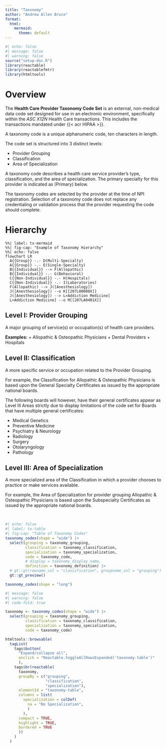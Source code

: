```yaml
---
title: "Taxonomy"
author: "Andrew Allen Bruce"
format:
  html:
    mermaid:
      theme: default
---
```


```r
#| echo: false
#| message: false
#| warning: false
source("setup-doc.R")
library(reactable)
library(reactablefmtr)
library(htmltools)
```

# Overview

The **Health Care Provider Taxonomy Code Set** is an external, non-medical data code set designed for use in an electronic environment, specifically within the *ASC X12N* Health Care transactions. This includes the transactions mandated under {{< acr HIPAA >}}.

A taxonomy code is a unique alphanumeric code, ten characters in length.

The code set is structured into 3 distinct levels:

-   Provider Grouping
-   Classification
-   Area of Specialization

A taxonomy code describes a health care service provider's type, classification, and the area of specialization. The primary specialty for this provider is indicated as (Primary) below.

The taxonomy codes are selected by the provider at the time of NPI registration. Selection of a taxonomy code does not replace any credentialing or validation process that the provider requesting the code should complete.

# Hierarchy

```mermaid
%%| label: tx-mermaid
%%| fig-cap: "Example of Taxonomy Hierarchy"
%%| echo: false
flowchart LR
  A{{Group}} -.- D(Multi-Specialty)
  A{{Group}} -.- E(Single-Specialty)
  B{{Individual}} --> F(Allopathic)
  B{{Individual}} -.- G(Behavioral)
  C{{Non-Individual}} -.- H(Hospitals)
  C{{Non-Individual}} -.- I(Laboratories)
  F(Allopathic) --> J([Anesthesiology])
  J([Anesthesiology]) --o K[[207L00000X]]
  J([Anesthesiology]) --> L>Addiction Medicine]
  L>Addiction Medicine] --o M[[207LA0401X]]
```

::: callout
## Level I: Provider Grouping

A major grouping of service(s) or occupation(s) of health care providers.

**Examples:** 
  + Allopathic & Osteopathic Physicians
  + Dental Providers
  + Hospitals
:::

::: callout
## Level II: Classification

A more specific service or occupation related to the Provider Grouping. 

For example, the Classification for Allopathic & Osteopathic Physicians is based upon the General Specialty Certificates as issued by the appropriate national boards.

The following boards will however, have their general certificates appear as Level III Areas strictly due to display limitations of the code set for Boards that have multiple general certificates: 

  + Medical Genetics
  + Preventive Medicine
  + Psychiatry & Neurology
  + Radiology
  + Surgery
  + Otolaryngology
  + Pathology

:::

::: callout
## Level III: Area of Specialization

A more specialized area of the Classification in which a provider chooses to practice or make services available.

For example, the Area of Specialization for provider grouping Allopathic & Osteopathic Physicians is based upon the Subspecialty Certificates as issued by the appropriate national boards.
:::

<br>

```r
#| echo: false
#| label: tx-table
#| fig-cap: "Table of Taxonomy Codes"
taxonomy_codes(shape = "wide") |> 
  select(grouping = taxonomy_grouping,
         classification = taxonomy_classification,
         specialization = taxonomy_specialization,
         code = taxonomy_code,
         # display = taxonomy_display_name,
         definition = taxonomy_definition) |> 
  # gt::gt(rowname_col = "classification", groupname_col = "grouping")
  gt::gt_preview()
```

```r
taxonomy_codes(shape = "long")
```

```r
#| message: false
#| warning: false
#| code-fold: true

taxonomy <- taxonomy_codes(shape = "wide") |> 
  select(grouping = taxonomy_grouping,
         classification = taxonomy_classification,
         specialization = taxonomy_specialization,
         code = taxonomy_code)

htmltools::browsable(
  tagList(
    tags$button(
      "Expand/collapse all", 
      onclick = "Reactable.toggleAllRowsExpanded('taxonomy-table')"
      ),
    tags$br(reactable(
      taxonomy,
      groupBy = c("grouping", 
                  "classification", 
                  "specialization"),
      elementId = "taxonomy-table",
      columns = list(
        specialization = colDef(
          na = "No Specialization",
          )
        ),
      compact = TRUE,
      highlight = TRUE,
      bordered = TRUE
      ))
    )
  )
```
